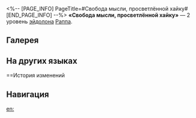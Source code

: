 <%-- [PAGE_INFO]
PageTitle=#Свобода мысли, просветлённой хайку#
[END_PAGE_INFO] --%>
{{Эйдолон Инфобокс
|Название         = Свобода мысли, просветлённой хайку
|Изображение      = Эйдолон Свобода мысли, просветлённой хайку.png
|Персонаж         = Раппа
|Уровень          = 2
|Длительность     = 
|Описание         = Наносимый выбранному противнику первыми 2 ударами усиленной базовой атаки урон стойкости повышается на 50%.
|Свойство1        = 
|Масштабирование1 = 
}}
'''«Свобода мысли, просветлённой хайку»''' — 2 уровень [[эйдолон]]а [[Раппа]].

==Галерея==
{{Галерея|position=left|captionalign=center
|Персонаж Раппа Эйдолон 2.png|Осколок Эйдолона
}}

==На других языках==
{{На других языках
|en   = Free Is the Mind Enlightened by Haikus
|zhs  = 俳句暗记有识无挂碍
|zht  = 俳句暗記有識無罣礙
|ja   = {{Rubi|俳句|ハイク}}ノ{{Rubi|暗記|アンキ}}、
{{Rubi|有識|ユウシキ}}ニ{{Rubi|罣礙無|ケイゲナ}}シ
|ko   = 하이쿠를 외우니 근심 걱정 없네
|es   = Libre es la mente iluminada por haikus
|fr   = Esprit illuminé par les haikus
|ru   = Свобода мысли, просветлённой хайку
|th   = Free Is the Mind Enlightened by Haikus
|vi   = Haiku Khai Tâm Trí, Tự Do Không Vướng Bận
|de   = Poetischer Scharfsinn ohne Lasten
|id   = Free Is the Mind Enlightened by Haikus
|pt   = Livre É a Mente Iluminada por Haikus
}}

==История изменений
{{История изменений|3.5}}

==Навигация==
{{Навык Навбокс|Раппа}}

[[en:]]